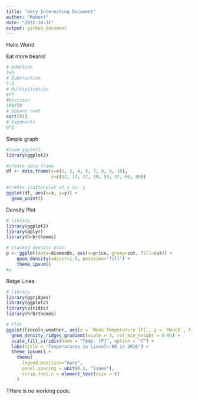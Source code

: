 ```yaml
---
title: "Very Interesting Document"
author: "Robert"
date: "2022-10-31"
output: github_document
---
```


Hello World

Eat more beans!

```r
# Addition
7+3
# Subtraction
7-3
# Multiplication
8*7
#Division
100/50
# Square root
sqrt(81)
# Exponents
9^2
```

Simple graph

```r
#load ggplot2
library(ggplot2)

#create data frame
df <- data.frame(x=c(1, 2, 4, 5, 7, 8, 9, 10),
                 y=c(12, 17, 27, 39, 50, 57, 66, 80))

#create scatterplot of x vs. y
ggplot(df, aes(x=x, y=y)) +
  geom_point()
```

Density Plot

```r
# library
library(ggplot2)
library(dplyr)
library(hrbrthemes)

# Stacked density plot:
p <- ggplot(data=diamonds, aes(x=price, group=cut, fill=cut)) +
    geom_density(adjust=1.5, position="fill") +
    theme_ipsum() 
#p
```

Ridge Lines

```r
# library
library(ggridges)
library(ggplot2)
library(viridis)
library(hrbrthemes)

# Plot
ggplot(lincoln_weather, aes(x = `Mean Temperature [F]`, y = `Month`, fill = ..x..)) +
  geom_density_ridges_gradient(scale = 3, rel_min_height = 0.01) +
  scale_fill_viridis(name = "Temp. [F]", option = "C") +
  labs(title = 'Temperatures in Lincoln NE in 2016') +
  theme_ipsum() +
    theme(
      legend.position="none",
      panel.spacing = unit(0.1, "lines"),
      strip.text.x = element_text(size = 8)
    )
```

THere is no working code.